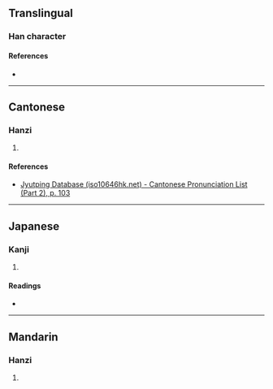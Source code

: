 {{character info/new}}
==Translingual==

===Han character===
{{Han char|rn=53|rad=广|as=08|sn=11|four=00298|canj=IDOO|ids=⿸广來}}

====References====
* {{Han ref|kx=0347.040|dkj=09357|dj=0657.140|hdz=20887.020|uh=5EB2|ud=24242|bh=D54A|bd=54602}}

----

==Cantonese==

===Hanzi===
{{yue-hanzi|jyut=[[loi4]]|y=loi4}}

# {{defn|lang=yue|sort=广08}}

====References====
* [http://www.iso10646hk.net/jp/document/download.jsp Jyutping Database (iso10646hk.net) - Cantonese Pronunciation List (Part 2), p. 103]

----

==Japanese==

===Kanji===
{{ja-kanji|grade=|rs=广08}}

# {{defn|lang=ja|sort=广08}}

====Readings====
* {{ja-readings|on=[[らい]] (rai)|kun=[[いへ]] (ihe)}}

----

==Mandarin==

===Hanzi===
{{cmn-hanzi|pin=[[lái]] ([[lai2]])|wg=lai<sup>2</sup>}}

# {{defn|lang=cmn|sort=广08}}